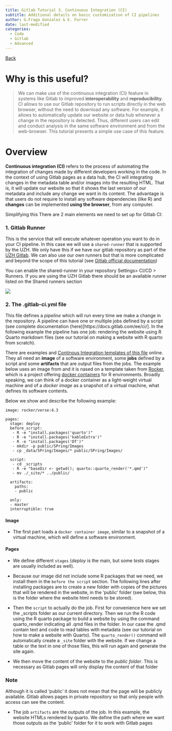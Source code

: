 ```yaml
---
title: Gitlab Tutorial 3. Continuous Integration (CI)
subtitle: Additional details on basic customization of CI pipelines
author: G.Fraga Gonzalez & E. Furrer
date: last-modified
categories:
  - Code
  - Gitlab
  - Advanced
---
```


[Back](index.qmd)

# Why is this useful? 
>We can make use of the continuous integration (CI) feature in systems like Gitlab to improved **interoperability** and **reproducibility**. CI allows to use our Gitlab repository to run scripts directly in the web browser, without the need to download any software. For example, it allows to automatically update our website or data hub whenever a change in the repository is detected. Thus, different users can edit and conduct analysis in the same software environment and from the web-browser. This tutorial presents a simple use case of this feature.   


# Overview
**Continuous integration (CI)** refers to the process of automating the integration of changes made by different developers working in the code. In the context of using Gitlab pages as a data hub, the CI will integrating changes in the metadata table and/or images into the resulting HTML. That is, it will update our website so that it shows the last version of our metadata and include any change we want in its content. The advantage is that users do not require to install any software dependencies (like R) and **changes** can be implemented **using the browser**, from any computer.

Simplifying this There are 2 main elements we need to set up for Gitlab CI:

### 1. Gitlab Runner

This is the service that will execute whatever operation you want to do in your CI pipeline. In this case we will use a `shared-runner` that is supported by the UZH. We only have this if we have our gitlab repository as part of the [UZH Gitlab](https://gitlab.uzh.ch/). We can also use our own runners but that is more complicated and beyond the scope of this tutorial (see [Gitlab official documentation](https://docs.gitlab.com/runner/))

You can enable the shared-runner in your repository Settings\> CI/CD \> Runners. If you are using the UZH Gitlab there should be an available runner listed on the Shared runners section

![](images/GitlabRunner-01.gif)

### 2. The .gitlab-ci.yml file

This file defines a *pipeline* which will run every time we make a change in the repository. A pipeline can have one or multiple jobs defined by a script (see complete documentation (here)\[https://docs.gitlab.com/ee/ci/\]. In the following example the pipeline has one job: rendering the website using R Quarto markdown files (see our tutorial on making a website with R quarto from scratch).

There are examples and [Continous Integration templates of this file](https://docs.gitlab.com/ee/user/project/pages/getting_started/pages_ci_cd_template.html) online. They all need an **image** of a software environment, some **jobs** defined by a script and some **artifacts** that are output files from the jobs. The example below uses an image from and it is nased on a template taken from [Rocker](https://rocker-project.org/), which is a project offering [docker containers](https://www.docker.com/resources/what-container/#:~:text=A%20Docker%20container%20image%20is,tools%2C%20system%20libraries%20and%20settings) for R environments. Broadly speaking, we can think of a docker container as a light-weight virtual machine and of a *docker image* as a snapshot of a virtual machine, what defines its software contents.

Below we show and describe the following example:

``` {style="background: whitesmoke"}
image: rocker/verse:4.3

pages:
  stage: deploy
  before_script:
   - R -e "install.packages('quarto')" 
   - R -e "install.packages('kableExtra')" 
   - R -e "install.packages('DT')"  
   - mkdir -p public/SPring/Images
   - cp _data/SPring/Images/* public/SPring/Images/   
  
  script:   
   - cd _scripts
   - R -e "baseDir <- getwd(); quarto::quarto_render('*.qmd')"
   - mv ./_site/* ../public/ 
  
  artifacts:    
    paths:
    - public    
     
  only:
  - master
  interruptible: true
```

#### Image

-   The first part loads a `docker container image`, similar to a snapshot of a virtual machine, which will define a software environment.

#### Pages

-   We define different `stages` (*deploy* is the main, but some *tests* stages are usually included as well).

-   Because our image did not include some R packages that we need, we install them in the `before the script` section. The following lines after installing packages are to create a new folder with copies of the pictures that will be rendered in the website, in the 'public' folder (see below, this is the folder where the website html needs to be stored).

-   Then the `script` to actually do the job. First for convenience here we set the \_scripts folder as our current directory. Then we run the R code using the R quarto package to build a website by using the command quarto_render indicating all .qmd files in the folder. In our case the .qmd contain text and code to read tables with metadata (see our tutorial on how to make a website with Quarto). The `quarto_render()` command will automatically create a `_site` folder with the website. If we change a table or the text in one of those files, this will run again and generate the site again.

-   We then move the content of the website to the *public folder*. This is necessary as Gitlab pages will only display the content of that folder

::: callout-note
### Note

Although it is called 'public' it does not mean that the page will be publicly available. Gitlab allows pages in private repository so that only people with access can see the content.
:::

-   The job `artifacts` are the outputs of the job. In this example, the website HTMLs rendered by quarto. We define the path where we want those outputs as the 'public' folder for it to work with Gitlab pages
